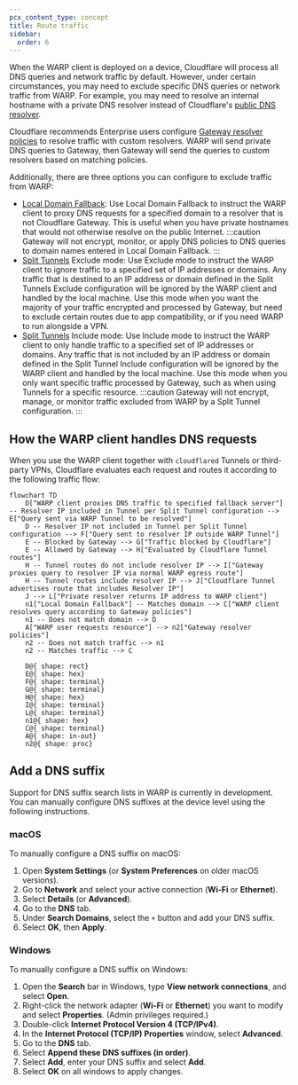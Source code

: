 ```yaml
---
pcx_content_type: concept
title: Route traffic
sidebar:
  order: 6
---
```


When the WARP client is deployed on a device, Cloudflare will process all DNS queries and network traffic by default. However, under certain circumstances, you may need to exclude specific DNS queries or network traffic from WARP. For example, you may need to resolve an internal hostname with a private DNS resolver instead of Cloudflare's [public DNS resolver](/1.1.1.1/).

Cloudflare recommends Enterprise users configure [Gateway resolver policies](/cloudflare-one/policies/gateway/resolver-policies/) to resolve traffic with custom resolvers. WARP will send private DNS queries to Gateway, then Gateway will send the queries to custom resolvers based on matching policies.

Additionally, there are three options you can configure to exclude traffic from WARP:

- [Local Domain Fallback](/cloudflare-one/connections/connect-devices/warp/configure-warp/route-traffic/local-domains/): Use Local Domain Fallback to instruct the WARP client to proxy DNS requests for a specified domain to a resolver that is not Cloudflare Gateway. This is useful when you have private hostnames that would not otherwise resolve on the public Internet.
  :::caution
  Gateway will not encrypt, monitor, or apply DNS policies to DNS queries to domain names entered in Local Domain Fallback.
  :::
- [Split Tunnels](/cloudflare-one/connections/connect-devices/warp/configure-warp/route-traffic/split-tunnels/) Exclude mode: Use Exclude mode to instruct the WARP client to ignore traffic to a specified set of IP addresses or domains. Any traffic that is destined to an IP address or domain defined in the Split Tunnels Exclude configuration will be ignored by the WARP client and handled by the local machine. Use this mode when you want the majority of your traffic encrypted and processed by Gateway, but need to exclude certain routes due to app compatibility, or if you need WARP to run alongside a VPN.
- [Split Tunnels](/cloudflare-one/connections/connect-devices/warp/configure-warp/route-traffic/split-tunnels/) Include mode: Use Include mode to instruct the WARP client to only handle traffic to a specified set of IP addresses or domains. Any traffic that is not included by an IP address or domain defined in the Split Tunnel Include configuration will be ignored by the WARP client and handled by the local machine. Use this mode when you only want specific traffic processed by Gateway, such as when using Tunnels for a specific resource.
  :::caution
  Gateway will not encrypt, manage, or monitor traffic excluded from WARP by a Split Tunnel configuration.
  :::

## How the WARP client handles DNS requests

When you use the WARP client together with `cloudflared` Tunnels or third-party VPNs, Cloudflare evaluates each request and routes it according to the following traffic flow:

```mermaid
flowchart TD
    D["WARP client proxies DNS traffic to specified fallback server"] -- Resolver IP included in Tunnel per Split Tunnel configuration --> E["Query sent via WARP Tunnel to be resolved"]
    D -- Resolver IP not included in Tunnel per Split Tunnel configuration --> F["Query sent to resolver IP outside WARP Tunnel"]
    E -- Blocked by Gateway --> G["Traffic blocked by Cloudflare"]
    E -- Allowed by Gateway --> H["Evaluated by Cloudflare Tunnel routes"]
    H -- Tunnel routes do not include resolver IP --> I["Gateway proxies query to resolver IP via normal WARP egress route"]
    H -- Tunnel routes include resolver IP --> J["Cloudflare Tunnel advertises route that includes Resolver IP"]
    J --> L["Private resolver returns IP address to WARP client"]
    n1["Local Domain Fallback"] -- Matches domain --> C["WARP client resolves query according to Gateway policies"]
    n1 -- Does not match domain --> D
    A["WARP user requests resource"] --> n2["Gateway resolver policies"]
    n2 -- Does not match traffic --> n1
    n2 -- Matches traffic --> C

    D@{ shape: rect}
    E@{ shape: hex}
    F@{ shape: terminal}
    G@{ shape: terminal}
    H@{ shape: hex}
    I@{ shape: terminal}
    L@{ shape: terminal}
    n1@{ shape: hex}
    C@{ shape: terminal}
    A@{ shape: in-out}
    n2@{ shape: proc}
```

## Add a DNS suffix

Support for DNS suffix search lists in WARP is currently in development. You can manually configure DNS suffixes at the device level using the following instructions.

### macOS

To manually configure a DNS suffix on macOS:

1. Open **System Settings** (or **System Preferences** on older macOS versions).
2. Go to **Network** and select your active connection (**Wi-Fi** or **Ethernet**).
3. Select **Details** (or **Advanced**).
4. Go to the **DNS** tab.
5. Under **Search Domains**, select the `+` button and add your DNS suffix.
6. Select **OK**, then **Apply**.

### Windows

To manually configure a DNS suffix on Windows:

1. Open the **Search** bar in Windows, type **View network connections**, and select **Open**.
2. Right-click the network adapter (**Wi-Fi** or **Ethernet**) you want to modify and select **Properties**. (Admin privileges required.)
3. Double-click **Internet Protocol Version 4 (TCP/IPv4)**.
4. In the **Internet Protocol (TCP/IP) Properties** window, select **Advanced**.
5. Go to the **DNS** tab.
6. Select **Append these DNS suffixes (in order)**.
7. Select **Add**, enter your DNS suffix and select **Add**.
8. Select **OK** on all windows to apply changes.

